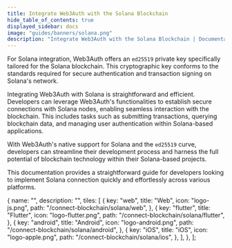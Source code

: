 ```yaml
---
title: Integrate Web3Auth with the Solana Blockchain
hide_table_of_contents: true
displayed_sidebar: docs
image: "guides/banners/solana.png"
description: "Integrate Web3Auth with the Solana Blockchain | Documentation - Web3Auth"
---
```



For Solana integration, Web3Auth offers an `ed25519` private key specifically tailored for the Solana blockchain. This cryptographic key conforms to
the standards required for secure authentication and transaction signing on Solana's network.

Integrating Web3Auth with Solana is straightforward and efficient. Developers can leverage Web3Auth's functionalities to establish secure connections
with Solana nodes, enabling seamless interaction with the blockchain. This includes tasks such as submitting transactions, querying blockchain data,
and managing user authentication within Solana-based applications.

With Web3Auth's native support for Solana and the `ed25519` curve, developers can streamline their development process and harness the full potential
of blockchain technology within their Solana-based projects.

This documentation provides a straightforward guide for developers looking to implement Solana connection quickly and effortlessly across various
platforms.

  {
    name: "",
    description: "",
    tiles: [
      {
        key: "web",
        title: "Web",
        icon: "logo-js.png",
        path: "/connect-blockchain/solana/web",
      },
      {
        key: "flutter",
        title: "Flutter",
        icon: "logo-flutter.png",
        path: "/connect-blockchain/solana/flutter",
      },
      {
        key: "android",
        title: "Android",
        icon: "logo-android.png",
        path: "/connect-blockchain/solana/android",
      },
      {
        key: "iOS",
        title: "iOS",
        icon: "logo-apple.png",
        path: "/connect-blockchain/solana/ios",
      },
    ],
  },
];

<Tiles tileGroups={Solana} />
